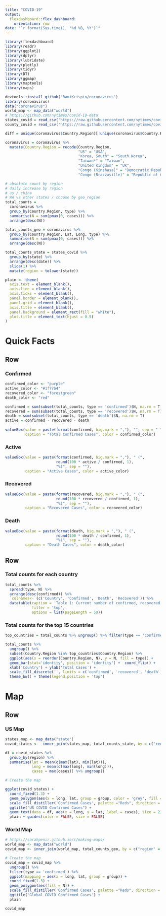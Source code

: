 ```yaml
---
title: "COVID-19"
output: 
  flexdashboard::flex_dashboard:
    orientation: row
date: "`r format(Sys.time(), '%d %B, %Y')`"
---
```


```r
library(flexdashboard)
library(readr)
library(ggplot2)
library(dplyr)
library(lubridate)
library(plotly)
library(tidyr)
library(DT)
library(ggmap)
library(maptools)
library(maps)

devtools::install_github("RamiKrispin/coronavirus")
library(coronavirus)
data("coronavirus")
world_map <- map_data("world")
# https://github.com/nytimes/covid-19-data
states_covid = read_csv('https://raw.githubusercontent.com/nytimes/covid-19-data/master/us-states.csv')
county_covid = read_csv('https://raw.githubusercontent.com/nytimes/covid-19-data/master/us-counties.csv')
```

```r

diff = unique(coronavirus$Country.Region)[!unique(coronavirus$Country.Region) %in% unique(world_map$region)]

coronavirus = coronavirus %>%
  mutate(Country.Region = recode(Country.Region, 
                                 "US" = "USA",
                                 "Korea, South" = "South Korea",
                                 "Taiwan*" = "Taiwan",
                                 "United Kingdom" = "UK",
                                 "Congo (Kinshasa)" = "Democratic Republic of the Congo",
                                 "Congo (Brazzaville)" = "Republic of Congo"))
```


```r
# absolute count by region
# daily increase by region
# us / china 
# WA vs other states / choose by geo_region
total_counts = 
  coronavirus %>% 
  group_by(Country.Region, type) %>%
  summarise(N = sum(pmax(0, cases))) %>%
  arrange(desc(N))

total_counts_geo = coronavirus %>% 
  group_by(Country.Region, Lat, Long, type) %>%
  summarise(N = sum(pmax(0, cases))) %>%
  arrange(desc(N))

total_counts_state = states_covid %>% 
  group_by(state) %>%
  arrange(desc(date)) %>%
  slice(1) %>%
  mutate(region = tolower(state)) 
```

```r
plain <- theme(
  axis.text = element_blank(),
  axis.line = element_blank(),
  axis.ticks = element_blank(),
  panel.border = element_blank(),
  panel.grid = element_blank(),
  axis.title = element_blank(),
  panel.background = element_rect(fill = "white"),
  plot.title = element_text(hjust = 0.5)
)


```


Quick Facts
=======================================================================
Row
-------------------------------------

### Confirmed {.value-box}

```r
confirmed_color <- "purple"
active_color <- "#1f77b4"
recovered_color <- "forestgreen"
death_color <- "red"

confirmed = sum(subset(total_counts, type == 'confirmed')$N, na.rm = T)
recovered = sum(subset(total_counts, type == 'recovered')$N, na.rm = T)
death = sum(subset(total_counts, type == 'death')$N, na.rm = T)
active = confirmed - recovered - death
  
valueBox(value = paste(format(confirmed, big.mark = ","), "", sep = " "), 
         caption = "Total Confirmed Cases", color = confirmed_color)
```

### Active {.value-box}

```r

valueBox(value = paste(format(confirmed, big.mark = ","), " (",
                       round(100 * active / confirmed, 1), 
                       "%)", sep = ""), 
         caption = "Active Cases", color = active_color)
```

### Recovered {.value-box}

```r
valueBox(value = paste(format(recovered, big.mark = ","), " (",
                       round(100 * recovered / confirmed, 1), 
                       "%)", sep = ""), 
         caption = "Recovered Cases", color = recovered_color)
```

### Death {.value-box}

```r
valueBox(value = paste(format(death, big.mark = ","), " (",
                       round(100 * death / confirmed, 1), 
                       "%)", sep = ""),
         caption = "Death Cases", color = death_color)
```

Row {data-width=650}
-------------------------------------

### Total counts for each country

```r
total_counts %>%
  spread(type, N) %>%
  arrange(desc(confirmed)) %>%
  `colnames<-`(c('Country', 'Confirmed', 'Death', 'Recovered')) %>%
  datatable(caption = 'Table 1: Current number of confirmed, recovered, and death cases.', 
            filter = 'top',
            options = list(pageLength = 50))

```

### Total counts for the top 15 countries

```r
top_countries = total_counts %>% ungroup() %>% filter(type == 'confirmed') %>% top_n(n = 15, N) %>% select(Country.Region)

total_counts %>% 
  ungroup() %>%
  subset(Country.Region %in% top_countries$Country.Region) %>%
  ggplot(aes(x = reorder(Country.Region, N), y = N, fill = type)) + 
  geom_bar(stat='identity', position = 'identity') +  coord_flip() +
  xlab('Country') + ylab('Total Cases') + 
  scale_fill_discrete('', limits = c('confirmed', 'recovered', 'death')) + 
  theme_bw() + theme(legend.position = 'top') 

```

Map
=======================================================================

Row {.tabset .tabset-fade}
-----------------------------------------------------------------------

### US Map

```r
states_map <- map_data("state")
covid_states <-  inner_join(states_map, total_counts_state, by = c("region"))

df = covid_states %>% 
  group_by(region) %>%
  summarise(lat = mean(c(max(lat), min(lat))),
            long = mean(c(max(long), min(long))),
            cases = max(cases)) %>% ungroup() 

# Create the map

ggplot(covid_states) +
  coord_fixed(1.3) +
  geom_polygon(aes(x = long, lat, group = group, color = 'grey', fill = cases)) +
  scale_fill_distiller('Confirmed Cases', palette ="Reds", direction = 1) +
  ggtitle("US COVID Confirmed Cases") +
  geom_text(data = df, aes(x = long, y = lat, label = cases), size = 2) +
  plain + guides(color = FALSE, size = FALSE) 

```

### World Map

```r
# https://sarahpenir.github.io/r/making-maps/
world_map <- map_data("world")
covid_map <- inner_join(world_map, total_counts_geo, by = c("region" = 'Country.Region'))

# Create the map
covid_map = covid_map %>% 
  ungroup() %>% 
  filter(type == 'confirmed') %>%
  ggplot(mapping = aes(x = long, lat, group = group)) +
  coord_fixed(1.3) +
  geom_polygon(aes(fill = N)) +
  scale_fill_distiller('Confirmed Cases', palette ="Reds", direction = 1) +
  ggtitle("Global COVID Confirmed Cases") +
  plain

covid_map
```



